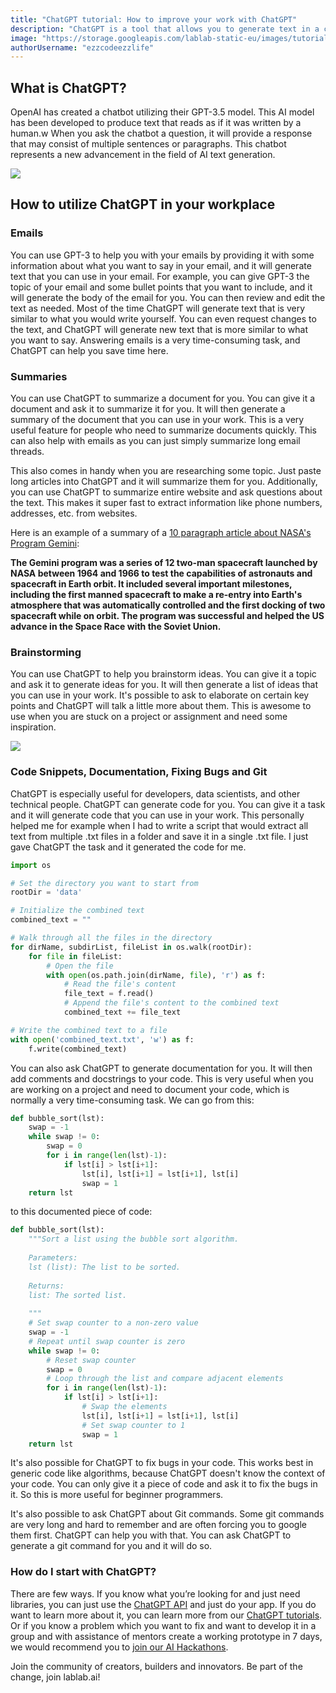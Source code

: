 ```yaml
---
title: "ChatGPT tutorial: How to improve your work with ChatGPT"
description: "ChatGPT is a tool that allows you to generate text in a conversation style. In this tutorial, we will show you how to use it to improve your work."
image: "https://storage.googleapis.com/lablab-static-eu/images/tutorials/GPT-3_tutorial__Trip_Scheduler_1.jpg"
authorUsername: "ezzcodeezzlife"
---
```


## What is ChatGPT?

OpenAI has created a chatbot utilizing their GPT-3.5 model. This AI model has been developed to produce text that 
reads as if it was written by a human.w When you ask the chatbot a question, 
it will provide a response that may consist of multiple sentences or paragraphs. This chatbot 
represents a new advancement in the field of AI text generation.


<Img src="https://storage.googleapis.com/lablab-static-eu/images/tutorials/chatgpt-tutorial.JPG" />

## How to utilize ChatGPT in your workplace

### Emails 

You can use GPT-3 to help you with your emails by providing it with some information about what 
you want to say in your email, and it will generate text that you can use in your email. For 
example, you can give GPT-3 the topic of your email and some bullet points that you want to 
include, and it will generate the body of the email for you. You can then review and edit the 
text as needed. Most of the time ChatGPT will generate text that is very similar to what you
would write yourself. You can even request changes to the text, and ChatGPT will generate
new text that is more similar to what you want to say. Answering emails is a very time-consuming
task, and ChatGPT can help you save time here.

### Summaries

You can use ChatGPT to summarize a document for you. You can give it a document and ask it to
summarize it for you. It will then generate a summary of the document that you can use in your
work. This is a very useful feature for people who need to summarize documents quickly. This can 
also help with emails as you can just simply summarize long email threads. 

This also comes in handy when you are researching some topic. Just paste long articles into
ChatGPT and it will summarize them for you. Additionally, you can use ChatGPT to summarize
entire website and ask questions about the text. This makes it super fast to extract information
like phone numbers, addresses, etc. from websites.

Here is an example of a summary of a [10 paragraph article about NASA's Program Gemini](https://en.wikipedia.org/wiki/Project_Gemini):


**The Gemini program was a series of 12 two-man spacecraft launched by NASA between 1964 and 1966 to 
test the capabilities of astronauts and spacecraft in Earth orbit. It included several important milestones, 
including the first manned spacecraft to make a re-entry into Earth's atmosphere that was automatically 
controlled and the first docking of two spacecraft while on orbit. The program was successful and helped 
the US advance in the Space Race with the Soviet Union.**

### Brainstorming

You can use ChatGPT to help you brainstorm ideas. You can give it a topic and ask it to generate
ideas for you. It will then generate a list of ideas that you can use in your work. It's possible to
ask to elaborate on certain key points and ChatGPT will talk a little more about them. This is awesome
to use when you are stuck on a project or assignment and need some inspiration.  

<Img src="https://storage.googleapis.com/lablab-static-eu/images/tutorials/Capture_chatgpt_tut.PNG" />

### Code Snippets, Documentation, Fixing Bugs and Git

ChatGPT is especially useful for developers, data scientists, and other technical people. ChatGPT can
generate code for you. You can give it a task and it will generate code that you can use in your
work. This personally helped me for example when I had to write a script that would extract all text
from multiple .txt files in a folder and save it in a single .txt file. I just gave ChatGPT the task
and it generated the code for me.

```python
import os

# Set the directory you want to start from
rootDir = 'data'

# Initialize the combined text
combined_text = ""

# Walk through all the files in the directory
for dirName, subdirList, fileList in os.walk(rootDir):
    for file in fileList:
        # Open the file
        with open(os.path.join(dirName, file), 'r') as f:
            # Read the file's content
            file_text = f.read()
            # Append the file's content to the combined text
            combined_text += file_text

# Write the combined text to a file
with open('combined_text.txt', 'w') as f:
    f.write(combined_text)
```

You can also ask ChatGPT to generate documentation for you. It will then add comments and docstrings to your code.
This is very useful when you are working on a project and need to document your code, which is normally
a very time-consuming task. We can go from this:

```python
def bubble_sort(lst):
    swap = -1
    while swap != 0:
        swap = 0
        for i in range(len(lst)-1):
            if lst[i] > lst[i+1]:
                lst[i], lst[i+1] = lst[i+1], lst[i]
                swap = 1
    return lst
```

to this documented piece of code:

```python
def bubble_sort(lst):
    """Sort a list using the bubble sort algorithm.
    
    Parameters:
    lst (list): The list to be sorted.
    
    Returns:
    list: The sorted list.
    
    """
    # Set swap counter to a non-zero value
    swap = -1
    # Repeat until swap counter is zero
    while swap != 0:
        # Reset swap counter
        swap = 0
        # Loop through the list and compare adjacent elements
        for i in range(len(lst)-1):
            if lst[i] > lst[i+1]:
                # Swap the elements
                lst[i], lst[i+1] = lst[i+1], lst[i]
                # Set swap counter to 1
                swap = 1
    return lst
```

It's also possible for ChatGPT to fix bugs in your code. This works best in generic code like algorithms, because
ChatGPT doesn't know the context of your code. You can only give it a piece of code and ask it to fix the bugs in it. 
So this is more useful for beginner programmers. 

It's also possible to ask ChatGPT about Git commands. Some git commands are very long and hard to remember
and are often forcing you to google them first. ChatGPT can help you with that. You can ask ChatGPT to generate
a git command for you and it will do so. 

### How do I start with ChatGPT?

There are few ways. If you know what you’re looking for and just need libraries, you can just use the [ChatGPT API](https://lablab.ai/tech/openai/chatgpt) and just do your app. If you do want to learn more about it, you can learn more from our [ChatGPT tutorials](https://lablab.ai/tech/openai/chatgpt#tutorials). Or if you know a problem which you want to fix and want to develop it in a group and with assistance of mentors create a working prototype in 7 days, we would recommend you to [join our AI Hackathons](https://lablab.ai/event).

Join the community of creators, builders and innovators. Be part of the change, join lablab.ai!



